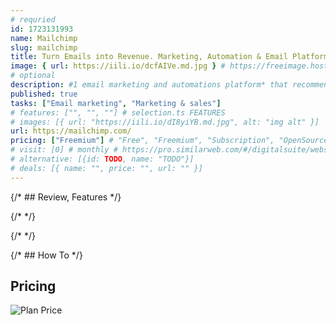 ```yaml
---
# requried
id: 1723131993
name: Mailchimp
slug: mailchimp
title: Turn Emails into Revenue. Marketing, Automation & Email Platform
image: { url: https://iili.io/dcfAIVe.md.jpg } # https://freeimage.host/
# optional
description: #1 email marketing and automations platform* that recommends ways to get more opens, clicks, and sales.
published: true
tasks: ["Email marketing", "Marketing & sales"]
# features: ["", "", ""] # selection.ts FEATURES
# images: [{ url: "https://iili.io/dI8yiYB.md.jpg", alt: "img alt" }]
url: https://mailchimp.com/
pricing: ["Freemium"] # "Free", "Freemium", "Subscription", "OpenSource", "Paid"
# visit: [0] # monthly # https://pro.similarweb.com/#/digitalsuite/websiteanalysis/home
# alternative: [{id: TODO, name: "TODO"}]
# deals: [{ name: "", price: "", url: "" }]
---
```


{/* ## Review, Features */}

{/* <DetailYoutube videoId="" startTime={0} /> */}

{/* <Twitters ids=[] /> */}

{/* ## How To */}

## Pricing

<Img
  src="https://p140.p3.n0.cdn.zight.com/items/d5ujLDAN/fb3b2865-6810-42d7-95c3-a2a5978a518e.jpg"
  alt="Plan Price"
/>
